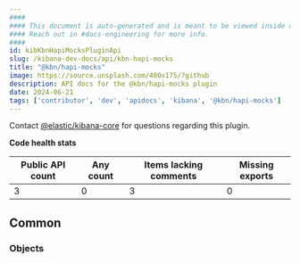 ```yaml
---
####
#### This document is auto-generated and is meant to be viewed inside our experimental, new docs system.
#### Reach out in #docs-engineering for more info.
####
id: kibKbnHapiMocksPluginApi
slug: /kibana-dev-docs/api/kbn-hapi-mocks
title: "@kbn/hapi-mocks"
image: https://source.unsplash.com/400x175/?github
description: API docs for the @kbn/hapi-mocks plugin
date: 2024-06-21
tags: ['contributor', 'dev', 'apidocs', 'kibana', '@kbn/hapi-mocks']
---
```




Contact [@elastic/kibana-core](https://github.com/orgs/elastic/teams/kibana-core) for questions regarding this plugin.

**Code health stats**

| Public API count  | Any count | Items lacking comments | Missing exports |
|-------------------|-----------|------------------------|-----------------|
| 3 | 0 | 3 | 0 |

## Common

### Objects
<DocDefinitionList data={kbnHapiMocksObj.common.objects}/>


